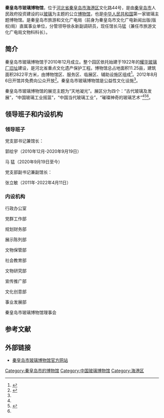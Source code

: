{{Infobox Museum
|name          = 秦皇岛市玻璃博物馆
|image         = Logoqhd.gif
|imagesize     = 
|caption       = 秦皇岛市玻璃博物馆标志
|map_type      = 
|map_caption   = 
|latitude      = 
|longitude     = 
|established   = *2010年12月成立。
* 2012年8月6日开馆并免费向公众开放。
|dissolved     = 
|location      = {{CHN}}[[河北省|河北省]][[秦皇岛市|秦皇岛市]][[海港区|海港区]]文化路44号
|type          = [[艺术博物馆|艺术博物馆]]、[[历史博物馆|历史博物馆]]
|visitors      = 
|director      = 
|curator       = 
|publictransit = 
|website       = http://www.qhdblbwg.com/index.php
}}
'''秦皇岛市玻璃博物馆'''，位于[[河北省|河北省]][[秦皇岛市|秦皇岛市]][[海港区|海港区]]文化路44号，是由[[秦皇岛市|秦皇岛市]]人民政府投资建设的以[[玻璃|玻璃]]为主题的公立[[博物馆|博物馆]]，也是[[中华人民共和国|中华人民共和国]]第一家玻璃主题博物馆。是秦皇岛市旅游和文化广电局（前身为秦皇岛市文化广电新闻出版(版权)局）直属事业单位，分管领导徐永新副调研员，现任馆长马猛（兼任市旅游文化广电局文物科科长）。

==简介==
秦皇岛市玻璃博物馆于2010年12月成立。整个园区依托始建于1922年的[[耀华玻璃厂旧址|耀华玻璃厂旧址]]建设，是河北省重点文化遗产保护工程。博物馆总占地面积11.25亩，建筑面积2822平方米，由博物馆区、服务区、临展区、辅助设施区组成<ref name=ju>{{Cite web |url = http://www.qhdwhj.gov.cn/front/third.action?id=634&tid=125 |title = 秦皇岛市玻璃博物馆 |author =  |date = 2016-06-23 |publisher = 秦皇岛市文化广电新闻出版（版权）局 |language =  |accessdate =  |quote =  |archive-url = https://web.archive.org/web/20180203235711/http://www.qhdwhj.gov.cn/front/third.action?id=634&tid=125 |archive-date = 2018-02-03 |dead-url = yes }}</ref>。2012年8月6日开馆并免费向公众开放<ref name=gywm>{{cite web|author1=秦皇岛玻璃博物馆|title=关于我们|url=http://www.qhdblbwg.com/Cmain.php?P=A0003&N=关于我们|website=http://www.qhdblbwg.com/|accessdate=2015-05-24|archive-date=2015-05-24|archive-url=https://web.archive.org/web/20150524175703/http://www.qhdblbwg.com/Cmain.php?P=A0003&N=%E5%85%B3%E4%BA%8E%E6%88%91%E4%BB%AC|dead-url=no}}</ref>。秦皇岛市玻璃博物馆是公益性文化设施<ref name=ju/>。

秦皇岛市玻璃博物馆的展览主题为“天地凝光”。展区分为四个：“古代玻璃及发展”，“中国玻璃工业摇篮”，“中国当代玻璃工业”，“璀璨神奇的玻璃艺术”<ref name=ju/><ref>{{Cite web  |url =http://www.sohu.com/a/162196140_476428  |title =秦皇岛玻璃博物馆 华彩初凝—中国学生玻璃作品展  |author =  |date =2017-08-04  |publisher =搜狐  |language =  |accessdate =  |quote =  |archive-date =2018-02-03  |archive-url =https://web.archive.org/web/20180203181047/http://www.sohu.com/a/162196140_476428  |dead-url =no  }}</ref><ref name=gywm/>。

== 领导班子和内设机构 ==

=== 领导班子 ===
党支部书记兼馆长：

郭绘宇（2010年12月-2020年9月19日）

马    猛（2020年9月19日至今）

党支部副书记兼副馆长：

张立敏（2011年-2022年4月11日）

=== 内设机构 ===
行政办公室

党群工作部

规划财务部

展示陈列部

文物保管部

社会教育部

文物研究部

宣传推广部

文化创意部

事业发展部

秦皇岛市玻璃博物馆理事会
==参考文献==
{{Reflist|2}}

==外部链接==
*[http://www.qhdblbwg.com/index.php 秦皇岛市玻璃博物馆官方网站] {{Wayback|url=http://www.qhdblbwg.com/index.php |date=20141011011100 }}

[[Category:秦皇岛市的博物馆|Category:秦皇岛市的博物馆]]
[[Category:中国玻璃博物馆|Category:中国玻璃博物馆]]
[[Category:海港区|Category:海港区]]